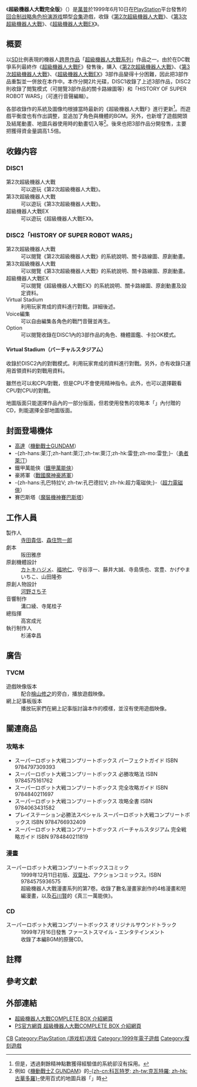 {{refimprove|time=2013-05-27T07:00:34+00:00}}
{{noteTA|G1=Anime|G2=Games}}
{{Infobox VG
| title = 超級機器人大戰完全版
| image = File:Super Robot Wars Complete Box.jpg
| caption = 「超級機器人大戰完全版」的遊戲封面
| japanese = スーパーロボット大戦コンプリートボックス
| developer = [[Winkysoft|Winkysoft]]
| publisher = [[萬普|萬普]]
| producer=[[寺田貴信|寺田貴信]]、[[森住惣一郎|森住惣一郎]]
| designer=
| artist=
| composer=
| series =[[超級機械人大戰系列|超級機械人大戰系列]]
| released = 1999年6月10日<ref>{{Cite book|title=ラインナップ｜スーパーロボット大戦 公式サイト[SRW]|url=http://www.suparobo.jp/srw_lineup/index.php|date=|accessdate=2012-01-08}}</ref>
| genre = [[战略角色扮演游戏|战略角色扮演]]（SRPG）
| modes = 1~2人
| platforms = [[PlayStation|PlayStation]]
}}
《'''超級機器人大戰完全版'''》（{{lang-ja|スーパーロボット大戦コンプリートボックス}}）是[[萬普|萬普]]於1999年6月10日在[[PlayStation|PlayStation]]平台發售的[[回合制|回合制]][[战略角色扮演游戏|战略角色扮演游戏]]類型[[合集|合集]]遊戲，收錄《[[第2次超級機器人大戰|第2次超級機器人大戰]]》、《[[第3次超級機器人大戰|第3次超級機器人大戰]]》、《[[超級機器人大戰EX|超級機器人大戰EX]]》。

== 概要 ==
以[[二頭身|SD]]比例表現的機器人[[跨界作品|跨界作品]]「[[超級機器人大戰系列|超級機器人大戰系列]]」作品之一。由於在DC戰爭系列最終作《[[超級機器人大戰F|超級機器人大戰F]]》發售後，購入《[[第2次超級機器人大戰|第2次超級機器人大戰]]》、《[[第3次超級機器人大戰|第3次超級機器人大戰]]》、《[[超級機器人大戰EX|超級機器人大戰EX]]》3部作品變得十分困難，因此把3部作品重製並一併放在本作中。本作分開2片光碟，DISC1收錄了上述3部作品，DISC2則收錄了閲覧模式（可閱覽3部作品的關卡路線圖等）和「HISTORY OF SUPER ROBOT WARS」（可進行音聲編輯）。

各部收錄作的系統及圖像均根據當時最新的《超級機器人大戰F》進行更新<ref group="†">但是，透過剩餘精神點數獲得經驗值的系統卻沒有採用。</ref>。而遊戲平衡度也有作出調整，並追加了角色與機體的BGM。另外，也新增了遊戲開頭及結尾動畫、地圖兵器使用時的動畫切入等<ref group="†">例如《[[機動戰士Ζ_GUNDAM|機動戰士Ζ GUNDAM]]》的[[夏亞·阿茲納布爾|-{zh-cn:科瓦特罗; zh-tw:克瓦特羅; zh-hk:古華多羅}-]]使用百式的地圖兵器「{{lang|ja|メガバズーカランチャー}}」時</ref>。後來也把3部作品分開發售，主要把獲得資金量調高1.5倍。

==收錄内容==
===DISC1===
;第2次超級機器人大戰
:可以遊玩《第2次超級機器人大戰》。
;第3次超級機器人大戰
:可以遊玩《第3次超級機器人大戰》。
;超級機器人大戰EX
:可以遊玩《超級機器人大戰EX》。
===DISC2「HISTORY OF SUPER ROBOT WARS」===
;第2次超級機器人大戰
:可以閱覽《第2次超級機器人大戰》的系統說明、關卡路線圖、原創動畫。
;第3次超級機器人大戰
:可以閱覽《第3次超級機器人大戰》的系統說明、關卡路線圖、原創動畫。
;超級機器人大戰EX
:可以閱覽《超級機器人大戰EX》的系統說明、關卡路線圖、原創動畫及設定資料。
;Virtual Stadium
:利用玩家育成的資料進行對戰。詳細後述。
;Voice編集
:可以自由編集各角色的戰鬥音聲並再生。
;Option
:可以閱覽收錄在DISC1內的3部作品的角色、機體圖鑑、卡拉OK模式。

==== Virtual Stadium（バーチャルスタジアム） ====
收錄於DISC2內的對戰模式。利用玩家育成的資料進行對戰。另外，亦有收錄只運用首領資料的對戰用資料。

雖然也可以和CPU對戰，但是CPU不會使用精神指令。此外，也可以選擇觀看CPU對CPU的對戰。

地圖版面只能選擇作品內的一部分版面，但若使用{{lang|ja|メディアワークス}}發售的攻略本「{{lang|ja|スーパーロボット大戦コンプリートボックス バーチャルスタジアム 完全戦略ガイド}}」內付贈的CD，則能選擇全部地圖版面。

== 封面登場機体 ==
*[[RX-78系列機動戰士|高達]]（[[機動戰士GUNDAM|機動戰士GUNDAM]]）
*-{zh-hans:莱汀;zh-hant:萊汀;zh-tw:萊汀;zh-hk:雷登;zh-mo:雷登;}-（[[勇者萊汀|勇者萊汀]]）
*鐵甲萬能俠（[[鐵甲萬能俠|鐵甲萬能俠]]）
*豪將軍（[[戰國魔神豪將軍|戰國魔神豪將軍]]）
*-{zh-hans:孔巴特拉V; zh-tw:孔巴德拉V; zh-hk:超力電磁俠;}-（[[超力電磁俠|超力電磁俠]]）
*賽巴斯塔（[[魔装機神_THE_LORD_OF_ELEMENTAL|魔裝機神賽巴斯塔]]）

==工作人員==
;製作人
:[[寺田貴信|寺田貴信]]、[[森住惣一郎|森住惣一郎]]
;劇本
:阪田雅彦
;原創機體設計
:[[カトキハジメ|カトキハジメ]]、[[福地仁|福地仁]]、守谷淳一、藤井大誠、寺島慎也、宮豊、かげやま いちこ、山田隆弥
;原創人物設計
:[[河野さち子|河野さち子]]
;音響制作
:溝口綾、寺尾桂子
;總指揮
:高宮成光
;執行制作人
:杉浦幸昌

== 廣告 ==
===TVCM===
;遊戲映像版本
:配合[[檜山修之|檜山修之]]的旁白，播放遊戲映像。
;網上記事板版本
:播放玩家們在網上記事版討論本作的模樣，並沒有使用遊戲映像。

== 關連商品 ==
=== 攻略本 ===
*スーパーロボット大戦コンプリートボックス パーフェクトガイド ISBN 9784797309393
*スーパーロボット大戦コンプリートボックス 必勝攻略法 ISBN 9784575161762
*スーパーロボット大戦コンプリートボックス 完全攻略ガイド ISBN 9784840211697
*スーパーロボット大戦コンプリートボックス 攻略全書 ISBN 9784063431582
*プレイステーション必勝法スペシャル スーパーロボット大戦コンプリートボックス ISBN 9784766932409
*スーパーロボット大戦コンプリートボックス バーチャルスタジアム 完全戦略ガイド ISBN 9784840211819

=== 漫畫 ===
;スーパーロボット大戦コンプリートボックスコミック
:1999年12月11日初版、[[双葉社|双葉社]]、アクションコミックス。ISBN 9784575936575
:超級機器人大戰漫畫系列的第7卷。收錄了數名漫畫家創作的4格漫畫和短編漫畫，以及[[石川賢|石川賢]]的《真三一萬能俠》。

=== CD ===
;スーパーロボット大戦コンプリートボックス オリジナルサウンドトラック
:1999年7月16日發售 ファーストスマイル・エンタテインメント
:收錄了本編BGM的原聲CD。

== 註釋 ==
{{Reflist|group=†}}

== 參考文獻 ==
{{Reflist}}

== 外部連結 ==
*[https://web.archive.org/web/20071228051018/http://www.banpresto.co.jp/japan/house/softb/s46/s46.htm 超級機器人大戰COMPLETE BOX 介紹網頁]
*[http://www.jp.playstation.com/software/title/slps02070.html PS官方網頁 超級機器人大戰COMPLETE BOX 介紹網頁]

{{SuperRobotWars}}

{{DEFAULTSORT:Super Robot Wars Complete Box}}
[[Category:超级机器人大战系列电子游戏|CB]]
[[Category:PlayStation_(游戏机)游戏|Category:PlayStation (游戏机)游戏]]
[[Category:1999年電子遊戲|Category:1999年電子遊戲]]
[[Category:復刻遊戲|Category:復刻遊戲]]